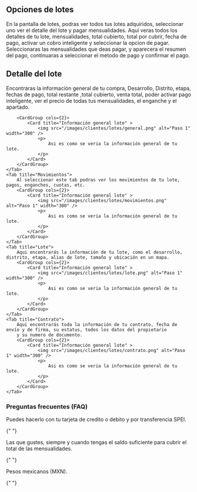 ## Opciones de lotes

<Check> 
    En la pantalla de lotes, podras ver todos tus lotes adquiridos, seleccionar uno ver el detalle del lote y pagar mensualidades.
 </Check>

<Card title="Detalle del lote" icon="book-user">
  Aqui veras todos los detalles de tu lote, mensualidades, total cubierto, total por cubrir, fecha de pago, activar un cobro inteligente y seleccionar la opcion de pagar.
</Card>

<Card title="Pago" icon="credit-card">
  Seleccionaras las mensualidades que deas pagar, y aparecera el resumen del pago, continuaras a seleccionar el metodo de pago y confirmar el pago.
</Card>


## Detalle del lote

<Tabs>
    <Tab title="General">      
        Encontraras la información general de tu compra, Desarrollo, Distrito, etapa, fechas de pago, total restante
        ,total cubierto, venta total, poder activar pago inteligente, ver el precio de todas tus mensualidades, el enganche y 
        el apartado.

        <CardGroup cols={2}>
            <Card title="Información general lote" >
                <img src="/images/clientes/lotes/general.png" alt="Paso 1" width="300" />
                <p>
                    Asi es como se veria la información general de tu lote.
                </p>
            </Card>            
        </CardGroup>
    </Tab>
    <Tab title="Movimientos">
        Al seleccionar este tab podras ver los movimientos de tu lote, pagos, enganches, cuotas, etc.
        <CardGroup cols={2}>
            <Card title="Información general lote" >
                <img src="/images/clientes/lotes/movimientos.png" alt="Paso 1" width="300" />
                <p>
                    Asi es como se veria la información general de tu lote.
                </p>
            </Card>            
        </CardGroup>
    </Tab>
    <Tab title="Lote">      
        Aqui encontrarás la información de tu lote, como el desarrollo, distrito, etapa, alias de lote, tamaño y ubicación en un mapa.
        <CardGroup cols={2}>
            <Card title="Información general lote" >
                <img src="/images/clientes/lotes/lote.png" alt="Paso 1" width="300" />
                <p>
                    Asi es como se veria la información general de tu lote.
                </p>
            </Card>            
        </CardGroup>
    </Tab>
    <Tab title="Contrato">
        Aqui encontrarás toda la información de tu contrato, fecha de envío y de firma, su estatus, todos los datos del propietario
        y su numero de documento.
        <CardGroup cols={2}>
            <Card title="Información general lote" >
                <img src="/images/clientes/lotes/contrato.png" alt="Paso 1" width="300" />
                <p>
                    Asi es como se veria la información general de tu lote.
                </p>
            </Card>            
        </CardGroup>
    </Tab>
</Tabs>




### Preguntas frecuentes (FAQ)

<AccordionGroup type="multiple">
  <Accordion title="¿Con que puedo pagar mis mensualidades?">
    Puedes hacerlo con tu tarjeta de credito o debito y por transferencia SPEI.
  </Accordion>

{" "}

<Accordion title="¿Cuantas mensualidades puedo pagar?">
  Las que gustes, siempre y cuando tengas el saldo suficiente para cubrir el total de las mensualidades.
</Accordion>

{" "}

<Accordion title="¿Qué moneda se utiliza para los pagos?">
  Pesos mexicanos (MXN).
</Accordion>

{" "}

</AccordionGroup>